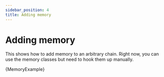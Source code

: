 ```yaml
---
sidebar_position: 4
title: Adding memory
---
```


# Adding memory

This shows how to add memory to an arbitrary chain. Right now, you can use the memory classes but need to hook them up manually.


<CodeBlock language="typescript">{MemoryExample}</CodeBlock>
